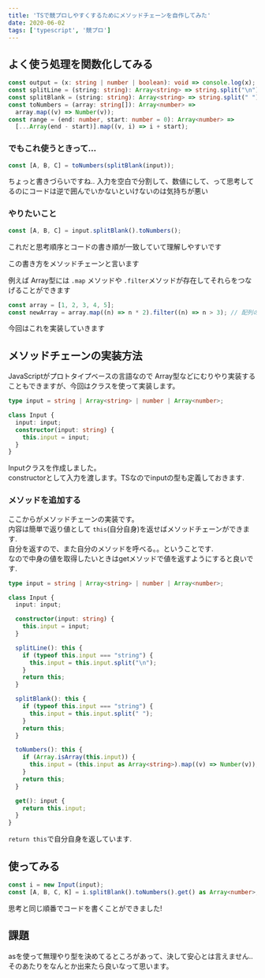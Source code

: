 ```yaml
---
title: 'TSで競プロしやすくするためにメソッドチェーンを自作してみた'
date: 2020-06-02
tags: ['typescript', '競プロ']
---
```


## よく使う処理を関数化してみる

```typescript
const output = (x: string | number | boolean): void => console.log(x);
const splitLine = (string: string): Array<string> => string.split("\n");
const splitBlank = (string: string): Array<string> => string.split(" ");
const toNumbers = (array: string[]): Array<number> =>
  array.map((v) => Number(v));
const range = (end: number, start: number = 0): Array<number> =>
  [...Array(end - start)].map((v, i) => i + start);
```

### でもこれ使うときって...

```typescript
const [A, B, C] = toNumbers(splitBlank(input));
```

ちょっと書きづらいですね.. 入力を空白で分割して、数値にして、って思考してるのにコードは逆で囲んでいかないといけないのは気持ちが悪い

### やりたいこと

```typescript
const [A, B, C] = input.splitBlank().toNumbers();
```

これだと思考順序とコードの書き順が一致していて理解しやすいです

この書き方をメソッドチェーンと言います

例えば Array型には `.map` メソッドや `.filter`メソッドが存在してそれらをつなげることができます

```typescript
const array = [1, 2, 3, 4, 5];
const newArray = array.map((n) => n * 2).filter((n) => n > 3); // 配列の中身を2倍して3以上のものだけを取り出す
```

今回はこれを実装していきます

## メソッドチェーンの実装方法

JavaScriptがプロトタイプベースの言語なので Array型などにむりやり実装することもできますが、今回はクラスを使って実装します。

```typescript
type input = string | Array<string> | number | Array<number>;

class Input {
  input: input;
  constructor(input: string) {
    this.input = input;
  }
}
```

Inputクラスを作成しました。\
constructorとして入力を渡します。TSなのでinputの型も定義しておきます.

### メソッドを追加する

ここからがメソッドチェーンの実装です。\
内容は簡単で返り値として `this`(自分自身)を返せばメソッドチェーンができます.\
自分を返すので、また自分のメソッドを呼べる。。ということです.\
なので中身の値を取得したいときはgetメソッドで値を返すようにすると良いです.

```typescript
type input = string | Array<string> | number | Array<number>;

class Input {
  input: input;

  constructor(input: string) {
    this.input = input;
  }

  splitLine(): this {
    if (typeof this.input === "string") {
      this.input = this.input.split("\n");
    }
    return this;
  }

  splitBlank(): this {
    if (typeof this.input === "string") {
      this.input = this.input.split(" ");
    }
    return this;
  }

  toNumbers(): this {
    if (Array.isArray(this.input)) {
      this.input = (this.input as Array<string>).map((v) => Number(v));
    }
    return this;
  }

  get(): input {
    return this.input;
  }
}
```

`return this`で自分自身を返しています.

## 使ってみる

```typescript
const i = new Input(input);
const [A, B, C, K] = i.splitBlank().toNumbers().get() as Array<number>;
```

思考と同じ順番でコードを書くことができました!

## 課題

asを使って無理やり型を決めてるところがあって、決して安心とは言えません..\
そのあたりをなんとか出来たら良いなって思います。
